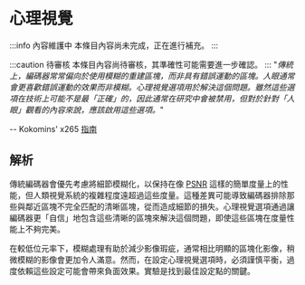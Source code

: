 ﻿---
sidebar_position: 5
---

# 心理視覺

:::info 內容維護中
本條目內容尚未完成，正在進行補充。
:::

:::caution 待審核
本條目內容尚待審核，其準確性可能需要進一步確認。 
:::
"*傳統上，編碼器常常偏向於使用模糊的重建區塊，而非具有錯誤運動的區塊。人眼通常會更喜歡錯誤運動的效果而非模糊。心理視覺選項用於解決這個問題。雖然這些選項在技術上可能不是最「正確」的，因此通常在研究中會被禁用，但對於針對「人眼」觀看的內容來說，應該啟用這些選項。*"

-- Kokomins' x265 [指南](https://kokomins.wordpress.com/2019/10/10/anime-encoding-guide-for-x265-and-why-to-never-use-flac)

## 解析

傳統編碼器會優先考慮將細節模糊化，以保持在像 [PSNR](../metrics/PSNR.mdx) 這樣的簡單度量上的性能，但人類視覺系統的複雜程度遠超過這些度量。這種差異可能導致編碼器排除那些與鄰近區塊不完全匹配的清晰區塊，從而造成細節的損失。心理視覺選項通過讓編碼器更「自信」地包含這些清晰的區塊來解決這個問題，即使這些區塊在度量性能上不夠完美。

在較低位元率下，模糊處理有助於減少影像瑕疵，通常相比明顯的區塊化影像，稍微模糊的影像會更加令人滿意。然而，在設定心理視覺選項時，必須謹慎平衡，過度依賴這些設定可能會帶來負面效果。實驗是找到最佳設定點的關鍵。